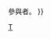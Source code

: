 
{{Userbox
  |border-c = black
  |border-s = 1
  |id=[[File:Wikipedia-logo-v2.svg|50px]]
  |id-c     = white
  |id-s     = 12
  |id-fc    = white
  |info-c   = white
  |info-s   = 9
  |info-fc  = black
  |info     = 這個用戶是{{#if:{{{infobox|}}}|'''[[维基百科:维基百科专题/信息框工作组|维基百科专题信息框工作组]]'''|'''[[Wikipedia:維基百科專題|維基百科專題小組]]'''|'''[[Wikipedia:維基百科專題|維基百科專題小組]]'''}}參與者。
}}<includeonly>[[Category:維基百科專題小組成員|{{PAGENAME}}]]</includeonly>
<noinclude>
[[Category:專題用戶標誌模板|T]]
</noinclude>